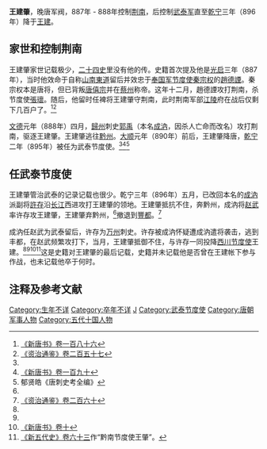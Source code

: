 '''王建肇'''，晚唐军阀，887年 - 888年控制[[荆南|荆南]]，后控制[[武泰军节度使|武泰军]]直至[[乾宁|乾宁]]三年（896年）降于[[王建_(前蜀)|王建]]。

== 家世和控制荆南 ==
王建肇家世记载极少，[[二十四史|二十四史]]里没有他的传。史籍首次提及他是[[光启|光启]]三年（887年），当时他效命于自称[[山南東道|山南東道]]留后并效忠于[[奉国军节度使|奉国军节度使]][[秦宗权|秦宗权]]的[[趙德諲|趙德諲]]。秦宗权本是唐将，但已背叛[[唐僖宗|唐僖宗]]并在[[蔡州_(隋朝)|蔡州]]称帝。这年十二月，趙德諲攻打荆南，杀节度使[[张瑰_(五代)|張瓌]]。随后，他留时任裨将王建肇守荆南，此时荆南军部[[江陵|江陵]]府在战后仅剩下几百户了。<ref>[[:s:新唐书/卷186|《新唐书》卷一百八十六]]</ref><ref name=ZZTJ257>[[:s:资治通鉴/卷257|《资治通鉴》卷二百五十七]]</ref>

[[文德_(唐朝)|文德]]元年（888年）四月，[[歸州|歸州]]刺史[[郭禹|郭禹]]（本名[[成汭|成汭]]，因杀人亡命而改名）攻打荆南，驱逐王建肇。王建肇逃往[[黔州|黔州]]。[[大顺_(唐朝)|大顺]]元年（890年）前后，王建肇降唐，[[乾宁|乾宁]]二年（895年）被任为武泰节度使。<ref name=ZZTJ257/><ref name=NBT190>[[:s:新唐书/卷190|《新唐书》卷一百九十]]</ref><ref>郁贤皓《唐刺史考全编》</ref>

== 任武泰节度使 ==
王建肇管治武泰的记录记载也很少。乾宁三年（896年）五月，已改回本名的[[成汭|成汭]]派副将[[許存|許存]]沿[[长江|长江]]西进攻打王建肇的领地。王建肇抵抗不住，奔黔州，成汭将[[赵武|赵武]]率许存攻王建肇，王建肇弃黔州，<ref name=NBT190/>撤退到[[豐都|豐都]]。<ref name=ZZTJ260>[[:s:资治通鉴/卷260|《资治通鉴》卷二百六十]]</ref>

成汭任赵武为武泰留后，许存为[[万州|万州]]刺史。许存被成汭怀疑遭成汭遣将袭击，逃到丰都，在赵武频繁攻打下，当月，王建肇抵御不住，与许存一同投降[[西川节度使|西川节度使]]王建。<ref name=NBT190/><ref name=ZZTJ260/><ref>[[:s:新唐书/卷10|《新唐书》卷十]]</ref><ref>[[:s:新五代史/卷63|《新五代史》卷六十三]]作“黔南节度使王肇”。</ref>这是史籍对王建肇的最后记载，史籍并未记载他是否曾在王建帐下参与作战，也未记载他卒于何时。

== 注释及参考文献 ==
{{reflist}}

{{DEFAULTSORT:W}}
[[Category:生年不详|Category:生年不详]]
[[Category:卒年不详|Category:卒年不详]]
[[Category:王姓|J]]
[[Category:武泰节度使|Category:武泰节度使]]
[[Category:唐朝军事人物|Category:唐朝军事人物]]
[[Category:五代十国人物|Category:五代十国人物]]
